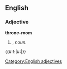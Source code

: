 ==English==

===Adjective===
'''throne-room'''

# {{form of|Attributive form|[[throne room]]|nodot=1}}, ''noun''.
{{#if:|#:''{{{2}}}''|}}

[[Category:English adjectives]]
{{rfc-subst}}